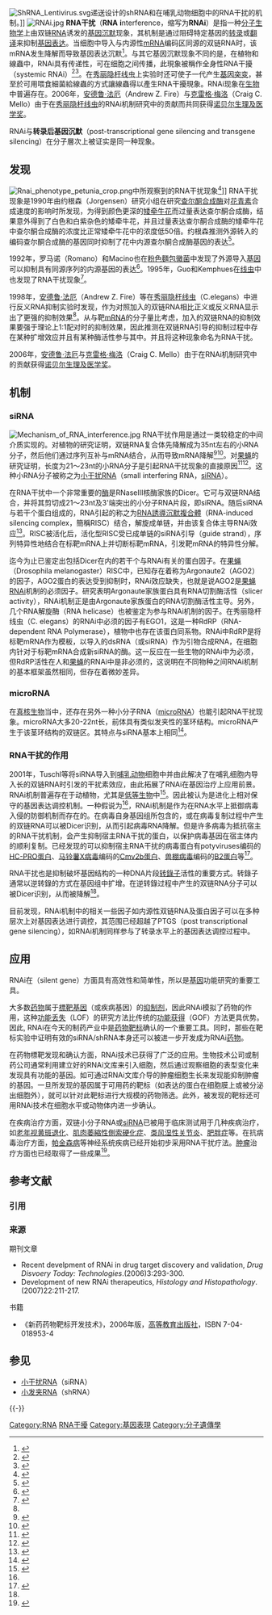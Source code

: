 {{noteTA|G1=LS}}
[[File:ShRNA_Lentivirus.svg|thumb]]递送设计的shRNA和在哺乳动物细胞中的RNA干扰的机制。]]
[[File:RNAi.jpg|thumb]]
'''RNA干扰'''（'''RNA''' '''i'''nterference，缩写为'''RNAi'''）是指一种[[分子生物学|分子生物学]]上由双链[[RNA|RNA]]诱发的[[基因靜默|基因沉默]]现象，其机制是通过阻碍特定基因的[[转录|转录]]或[[翻译_(遗传学)|翻译]]来抑制[[基因表达|基因表达]]。当细胞中导入与内源性[[mRNA|mRNA]]编码区同源的双链RNA时，该mRNA发生降解而导致基因表达沉默<ref name="Fire">{{cite journal |author=Fire A, Xu S, Montgomery M, Kostas S, Driver S, Mello C |title=Potent and specific genetic interference by double-stranded RNA in ''Caenorhabditis elegans'' |journal=Nature |volume=391 |issue=6669 |pages=806-11 |year=1998 |id=PMID 9486653}}</ref>。与其它基因沉默现象不同的是，在植物和線蟲中，RNAi具有传递性，可在细胞之间传播，此現象被稱作全身性RNA干擾（systemic RNAi）<ref>{{cite journal en |last= Winston |first=William M.|title=Systemic RNAi in C. elegans Requires the Putative Transmembrane Protein SID-1 |journal=Science  |volume=295 |pages=2456 |date=March 2002}}
</ref><ref>{{cite journal en |last= Jae-Yean  |first=Kim|title=Regulation of short-distance transport of RNA and protein|journal=Current Opinion in Plant Biology  |volume=8 |pages=45 |date=February 2005}}</ref>。在[[秀丽隐杆线虫|秀丽隐杆线虫]]上实验时还可使子一代产生[[基因突变|基因突变]]，甚至於可用喂食細菌給線蟲的方式讓線蟲得以產生RNA干擾現象。RNAi现象在[[生物|生物]]中普遍存在。2006年，[[安德鲁·法厄|安德鲁·法厄]]（Andrew Z. Fire）与[[克雷格·梅洛|克雷格·梅洛]]（Craig C. Mello）由于在[[秀丽隐杆线虫|秀丽隐杆线虫]]的RNAi机制研究中的贡献而共同获得[[诺贝尔生理及医学奖|诺贝尔生理及医学奖]]。

RNAi与'''转录后基因沉默'''（post-transcriptional gene silencing and transgene silencing）在分子層次上被证实是同一种现象{{Citation needed|time=2007-07-16T11:04:53Z}}。

== 发现 ==
[[File:Rnai_phenotype_petunia_crop.png|thumb]]中所观察到的RNA干扰现象<ref>{{cite journal | author = Matzke MA, Matzke AJM. | year = 2004 | title = Planting the Seeds of a New Paradigm. | journal = PLoS Biol | volume = 2 | issue = 5 | pages = e133 | | url = http://dx.doi.org/10.1371/journal.pbio.0020133 | id = PMID 15138502 }}</ref>]]
RNA干扰现象是1990年由约根森（Jorgensen）研究小组在研究[[查尔酮合成酶|查尔酮合成酶]]对[[花青素|花青素]]合成速度的影响时所发现，为得到颜色更深的[[矮牵牛花|矮牵牛花]]而过量表达查尔酮合成酶，结果意外得到了白色和白紫杂色的矮牵牛花，并且过量表达查尔酮合成酶的矮牵牛花中查尔酮合成酶的浓度比正常矮牵牛花中的浓度低50倍。约根森推测外源转入的编码查尔酮合成酶的基因同时抑制了花中内源查尔酮合成酶基因的表达<ref>{{cite journal|title=Introduction of a Chimeric Chalcone Synthase Gene into Petunia Results in Reversible Co-Suppression of Homologous Genes in trans|journal=Plant Cell|date=1990|first=Napoli C|last=C|coauthors=Lemieux C, Jorgensen R|volume=2|issue=4|pages=279-289|id=PMID 12354959|url=http://www.plantcell.org/cgi/reprint/2/4/279|format=|accessdate=2007-07-09|archive-date=2007-10-23|archive-url=https://web.archive.org/web/20071023130747/http://www.plantcell.org/cgi/reprint/2/4/279|dead-url=no}}</ref>。

1992年，罗马诺（Romano）和Macino也在[[粉色麵包黴菌|粉色麵包黴菌]]中发现了外源导入[[基因|基因]]可以抑制具有同源序列的内源基因的表达<ref>{{cite journal|title=Quelling: transient inactivation of gene expression in Neurospora crassa by transformation with homologous sequences |journal=Mol Microbiol|date=1992|first=Romano N|last=Macino G|coauthors=|volume=6|issue=22|pages=3343-3353|id=PMID 1484489 |url=https://archive.org/details/sim_molecular-microbiology_1992-11_6_22/page/3343|format=|accessdate=}}</ref>。1995年，Guo和Kemphues在[[线虫|线虫]]中也发现了RNA干扰现象<ref>{{cite journal|title=par-1, a gene required for establishing polarity in C. elegans embryos, encodes a putative Ser/Thr kinase that is asymmetrically distributed|journal=Cell|date=1995|first=Guo S|last=Kemphues KJ|coauthors=|volume=81|issue=4|pages=611-620|id=PMID 7758115 |url=|format=|accessdate=}}</ref>。

1998年，[[安德鲁·法厄|安德鲁·法厄]]（Andrew Z. Fire）等在[[秀丽隐杆线虫|秀丽隐杆线虫]]（C.elegans）中进行反义RNA抑制实验时发现，作为对照加入的双链RNA相比正义或反义RNA显示出了更强的抑制效果<ref name="Fire" />。从与靶[[mRNA|mRNA]]的分子量比考虑，加入的双链RNA的抑制效果要强于理论上1:1配对时的抑制效果，因此推测在双链RNA引导的抑制过程中存在某种扩增效应并且有某种酶活性参与其中。并且将这种现象命名为RNA干扰。

2006年，[[安德鲁·法厄|安德鲁·法厄]]与[[克雷格·梅洛|克雷格·梅洛]]（Craig C. Mello）由于在RNAi机制研究中的贡献获得[[诺贝尔生理及医学奖|诺贝尔生理及医学奖]]。

== 机制 ==

=== siRNA ===
[[File:Mechanism_of_RNA_interference.jpg|thumb]]
RNA干扰作用是通过一类较稳定的中间介质实现的。对植物的研究证明，双链RNA复合体先降解成为35nt左右的小RNA分子，然后他们通过序列互补与mRNA结合，从而导致mRNA降解<ref>{{cite journal|title=Systemic signalling in gene silencing|journal=Nature|date=1997|first=Voinnet O|last=Baulcombe DC|coauthors=|volume=389|issue=6651|pages=553|id=PMID 9335491 |url=|format=|accessdate=}}</ref><ref>{{cite journal|title=A Species of Small Antisense RNA in Posttranscriptional Gene Silencing in Plants |journal=Science|date=1999|first=Andrew J. Hamilton|last=David C. Baulcombe|coauthors=|volume=286|issue=5441|pages=950-952|id= {{doi|10.1126/science.286.5441.950}}|url=|format=|accessdate=}}</ref>。对[[果蝇|果蝇]]的研究证明，长度为21～23nt的小RNA分子是引起RNA干扰现象的直接原因<ref>{{cite journal|title=An RNA-directed nuclease mediates post-transcriptional gene silencing in Drosophila cells|journal=Nature |date=2000|first=S M Hammond |last=E Bernstein |coauthors=D Beach , G J Hannon |volume=404|issue=6775|pages=293-296|id=PMID 10749213 |url=|format=|accessdate=}}</ref><ref>{{cite journal|title=RNAi: double-stranded RNA directs the ATP-dependent cleavage of mRNA at 21 to 23 nucleotide intervals|journal=Cell|date=2000|first=Zamore PD|last=Tuschl T|coauthors=Sharp PA, Bartel DP|volume=101|issue=1|pages=25-33|id=PMID 10778853 |url=|format=|accessdate=}}</ref>。这种小RNA分子被称之为[[小干扰RNA|小干扰RNA]]（small interfering RNA，[[siRNA|siRNA]]）。

在RNA干扰中一个非常重要的[[酶|酶]]是RNaseIII核酶家族的Dicer。它可与双链RNA结合，并将其剪切成21～23nt及3'端突出的小分子RNA片段，即siRNA。随后siRNA与若干个蛋白组成的，RNA引起的称之为[[RNA誘導沉默複合體|RNA誘導沉默複合體]]（RNA-induced silencing complex，簡稱RISC）结合，解旋成单链，并由该复合体主导RNAi效应<ref>{{cite journal|title=Role for a bidentate ribonuclease in the initiation step of RNA interference|journal=Nature|date=2001|first=Bernstein E|last=Caudy AA|coauthors=Hammond SM, Hannon GJ|volume=409|issue=1818|pages=363-6|id=PMID 11201747 |url=|format=|accessdate=}}</ref>。RISC被活化后，活化型RISC受已成单链的siRNA引导（guide strand），序列特异性地结合在标靶mRNA上并切断标靶mRNA，引发靶mRNA的特异性分解。

迄今为止已鉴定出包括Dicer在内的若干个与RNAi有关的蛋白因子{{Citation needed|time=2007-07-16T11:04:53Z}}。在[[果蝇|果蝇]]（Drosophila melanogaster）RISC中，已知存在着称为Argonaute2（AGO2）的因子，AGO2蛋白的表达受到抑制时，RNAi效应缺失，也就是说AGO2是[[果蝇|果蝇]]RNAi机制的必须因子{{Citation needed|time=2007-07-16T11:04:53Z}}。研究表明Argonaute家族蛋白具有RNA切割酶活性（slicer activity），RNAi机制正是由Argonaute家族蛋白的RNA切割酶活性主导{{Citation needed|time=2007-07-16T11:04:53Z}}。另外，几个RNA解旋酶（RNA helicase）也被鉴定为参与RNAi机制的因子{{Citation needed|time=2007-07-16T11:04:53Z}}。在秀丽隐杆线虫（C. elegans）的RNAi中必须的因子有EGO1{{Citation needed|time=2007-07-16T11:04:53Z}}，这是一种RdRP（RNA-dependent RNA Polymerase），植物中也存在该蛋白同系物。RNAi中RdRP是将标靶mRNA作为模板，以导入的dsRNA（或siRNA）作为引物合成RNA，在细胞内针对于标靶mRNA合成新siRNA的酶。这一反应在一些生物的RNAi中为必须，但RdRP活性在人和[[果蝇|果蝇]]的RNAi中是非必须的，这说明在不同物种之间RNAi机制的基本框架虽然相同，但存在着微妙差异{{Citation needed|time=2007-07-16T11:04:53Z}}。

=== microRNA ===
在[[真核生物|真核生物]]当中，还存在另外一种小分子RNA（[[microRNA|microRNA]]）也能引起RNA干扰现象。microRNA大多20-22nt长，前体具有类似发夹性的茎环结构。microRNA产生于该茎环结构的双链区。其特点与siRNA基本上相同<ref>{{cite journal|title=MicroRNAs: genomics, biogenesis, mechanism, and function|journal=Cell|date=2004|first=Bartel|last=DP|coauthors=|volume=116|issue=2|pages=281-97|id=PMID 14744438 |url=|format=|accessdate=}}</ref>。

=== RNA干扰的作用 ===
2001年，Tuschl等将siRNA导入到[[哺乳动物|哺乳动物]]细胞中并由此解决了在哺乳细胞内导入长的双链RNA时引发的干扰素效应，由此拓展了RNAi在基因治疗上应用前景{{Citation needed|time=2007-07-16T11:04:53Z}}。RNAi机制普遍存在于动植物，尤其是[[低等生物|低等生物]]中<ref name="王秀杰">{{cite journal zh|title=RNA干扰：双链RNA引起的基因沉默机制——2006年诺贝尔生理学或医学奖成果简介|journal=科技导报 |date=2006|first=王秀杰|last=|coauthors=|volume=24|issue=12|pages=5-8|id= |url=|format=|accessdate=}}</ref>。因此被认为是进化上相对保守的基因表达调控机制{{Citation needed|time=2007-07-16T11:04:53Z}}。一种假说为<ref name="王秀杰" />，RNAi机制是作为在RNA水平上抵御病毒入侵的防御机制而存在的。在病毒自身基因组所包含的，或在病毒复制过程中产生的双链RNA可以被Dicer识别，从而引起病毒RNA降解。但是许多病毒为抵抗宿主的RNA干扰机制，会产生抑制宿主RNA干扰的蛋白，以保护病毒基因在宿主体内的顺利复制。已经发现的可以抑制宿主RNA干扰的病毒蛋白有potyviruses编码的[[HC-PRO蛋白|HC-PRO蛋白]]、[[马铃薯X病毒|马铃薯X病毒]]编码的[[Cmv2b蛋白|Cmv2b蛋白]]、[[兽棚病毒|兽棚病毒]]编码的[[B2蛋白|B2蛋白]]等<ref>{{cite journal|title=Viral suppressors of RNA silencing|journal=Curr Opin Biotechnol|date=2001|first=Li WX|last=Ding SW|coauthors=|volume=12|issue=2|pages=150-4|id=PMID 11287229 |url=|format=|accessdate=}}</ref>。

RNA干扰也是抑制破坏基因结构的一种DNA片段[[转錄子|转錄子]]活性的重要方式。转錄子通常以逆转錄的方式在基因组中扩增。在逆转錄过程中产生的双链RNA分子可以被Dicer识别，从而被降解<ref name="王秀杰" />。

目前发现{{Citation needed|time=2007-07-16T11:04:53Z}}，RNAi机制中的相关一些因子如内源性双链RNA及蛋白因子可以在多种层次上对基因表达进行调控，其范围已经超越了PTGS（post transcriptional gene silencing），如RNAi机制同样参与了转录水平上的基因表达调控过程中。

== 应用 ==

RNAi在{{tsl|en|silent gene|基因靜默}}（silent gene）方面具有高效性和简单性，所以是[[基因|基因]]功能研究的重要工具。

大多数[[药物|药物]]属于[[標靶基因|標靶基因]]（或疾病基因）的[[抑制剂|抑制剂]]，因此RNAi模拟了药物的作用，这种[[功能丢失|功能丢失]]（LOF）的研究方法比传统的[[功能获得|功能获得]]（GOF）方法更具优势。因此, RNAi在今天的制药产业中是[[药物靶标|药物靶标]]确认的一个重要工具。同时，那些在靶标实验中证明有效的siRNA/shRNA本身还可以被进一步开发成为RNAi[[药物|药物]]。

在药物標靶发现和确认方面，RNAi技术已获得了广泛的应用。生物技术公司或制药公司通常利用建立好的RNAi文库来引入细胞，然后通过观察细胞的表型变化来发现具有功能的基因。如可通过RNAi文库介导的肿瘤细胞生长来发现能抑制肿瘤的基因{{Citation needed|time=2007-07-16T11:04:53Z}}。一旦所发现的基因属于可用药的靶标（如表达的蛋白在细胞膜上或被分泌出细胞外），就可以针对此靶标进行大规模的药物筛选。此外，被发现的靶标还可用RNAi技术在细胞水平或动物体内进一步确认{{Citation needed|time=2007-07-16T11:04:53Z}}。

在疾病治疗方面，双链小分子RNA或[[siRNA|siRNA]]已被用于临床测试用于几种疾病治疗，如[[老年视黄斑退化|老年视黄斑退化]]、[[肌肉萎縮性側索硬化症|肌肉萎縮性側索硬化症]]、[[类风湿性关节炎|类风湿性关节炎]]、[[肥胖症|肥胖症]]等。在抗病毒治疗方面，[[帕金森病|帕金森病]]等神经系统疾病已经开始初步采用RNA干扰疗法。[[肿瘤|肿瘤]]治疗方面也已经取得了一些成果<ref>{{cite journal|title=The therapeutic potential of RNA interference|journal=FEBS Letters|date=2005|first=Susan L. |last=Uprichard|coauthors=|volume=579|issue=26|pages=5996-6007|doi= 10.1016/j.febslet.2005.08.004|url=|format=|accessdate=}}</ref>。

== 参考文献 ==
=== 引用 ===
{{Reflist|2}}

=== 来源 ===
; 期刊文章
* Recent develpment of RNAi in drug target discovery and validation, ''Drug Disvoery Today: Technologies''.(2006)3:293-300. 
* Development of new RNAi therapeutics, ''Histology and Histopathology''. (2007)22:211-217.

; 书籍
* 《新药药物靶标开发技术》，2006年版，[[高等教育出版社|高等教育出版社]]，ISBN 7-04-018953-4

== 参见 ==
{{Portal box|分子生物学|遗传学}}
* [[小干扰RNA|小干扰RNA]]（siRNA）
* [[小发夹RNA|小发夹RNA]]（shRNA）

{{-}}
{{RNA}}
{{核酸}}
{{基因表达}}

[[Category:RNA|Category:RNA]]
[[Category:RNA干擾|]]
[[Category:基因表現|Category:基因表現]]
[[Category:分子遺傳學|Category:分子遺傳學]]